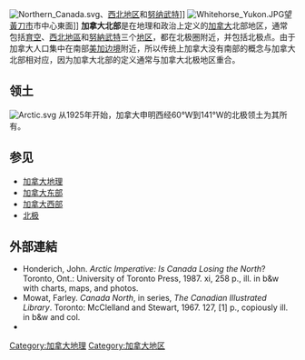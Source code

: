 {{coord|65|49|12|N|107|04|48|W|region:CA_type:adm2nd_scale:10000000|display=title}}
{{Unreferenced |time=2018-02-11T11:51:58+00:00 }}
[[File:Northern_Canada.svg|thumb]]、[[西北地区_(加拿大)|西北地区]]和[[努纳武特|努纳武特]]]]
[[File:Whitehorse_Yukon.JPG|thumb]]望[[黃刀市|黃刀市]]市中心東面]]
'''加拿大北部'''是在地理和政治上定义的[[加拿大|加拿大]]北部地区，通常包括[[育空|育空]]、[[西北地区_(加拿大)|西北地區]]和[[努納武特|努納武特]]三个[[加拿大行政区划|地区]]，都在北极圈附近，并包括北极点。由于加拿大人口集中在南部[[美加边境|美加边境]]附近，所以传统上加拿大没有南部的概念与加拿大北部相对应，因为加拿大北部的定义通常与加拿大北极地区重合。

== 领土 ==
[[File:Arctic.svg|thumb]]
从1925年开始，加拿大申明西经60°W到141°W的北极领土为其所有。

== 参见 ==
* [[加拿大地理|加拿大地理]]
* [[加拿大东部|加拿大东部]]
* [[加拿大西部|加拿大西部]]
* [[北极|北极]]

== 外部連結 ==
{{Commons category|Northern Canada}}
* Honderich, John. ''Arctic Imperative: Is Canada Losing the North''? Toronto, Ont.: University of Toronto Press, 1987. xi, 258 p., ill. in b&w with charts, maps, and photos. {{ISBN|0-8020-5763-2}}
* Mowat, Farley. ''Canada North'', in series, ''The Canadian Illustrated Library''. Toronto: McClelland and Stewart, 1967. 127, [1] p., copiously ill. in b&w and col.
* {{cite book|title=Canada Year Book 1967|url=http://www66.statcan.gc.ca/eng/acyb_c1967-eng.aspx?opt=%2feng%2f1967%2f196700780052_Climate+and+Time+Zones.pdf|location=Ottawa, Canada|publisher=Statistics Canada|pages=57–63|year=1967|isbn=|access-date=6 March 2015|ref={{sfnRef|Canada Year Book|1967}}|archive-date=2016-10-13|archive-url=https://web.archive.org/web/20161013061228/http://www66.statcan.gc.ca/eng/acyb_c1967-eng.aspx?opt=%2feng%2f1967%2f196700780052_Climate+and+Time+Zones.pdf|dead-url=no}}

[[Category:加拿大地理|Category:加拿大地理]]
[[Category:加拿大地区|Category:加拿大地区]]